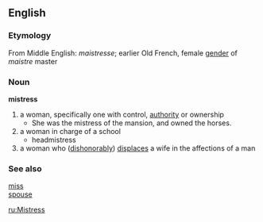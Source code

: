 ==English==
=== Etymology ===
From Middle English: ''maistresse''; earlier Old French, female [[gender]] of ''maistre'' master
=== Noun ===
'''mistress'''
# a woman, specifically one with control, [[authority]] or ownership
#* She was the mistress of the mansion, and owned the horses.
# a woman in charge of a school
#*headmistress
# a woman who ([[dishonorably]]) [[displaces]] a wife in the affections of a man
=== See also ===
[[miss]]<br>
[[spouse]]

[[ru:Mistress]]